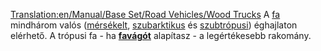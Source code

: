 [[Translation:en/Manual/Base Set/Road Vehicles/Wood Trucks]]
{{hu/Navbox Közúti járművek}}
A [[hu/Manual/Base Set/Cargos/Fa|fa]] mindhárom valós ([[hu/Manual/Éghajlatok#Mérsékelt|mérsékelt]], [[hu/Manual/Éghajlatok#SzubarktikusSzubarktikus|szubarktikus]] és [[hu/Manual/Éghajlatok#Szubtrópusi|szubtrópusi]]) éghajlaton elérhető. A trópusi fa - ha '''[[hu/Manual/Base Set/Industries/Favágó|favágót]]''' alapítasz - a legértékesebb rakomány.
{{hu/Közúti járművek|name     = Witcombe faszállító
  |img      =en/Witcombe Wood Truck.png|price    = £4,838 ($9,676) 
  |speed    = 30 mph (48 km/h)
  |annual   = £421 ($842)
  |designed = 1935
  |life     = 15
  |capacity = 20 tonna fa
}}
{{hu/Közúti járművek|name     = Foster faszállító
  |img      =en/Foster Wood Truck.png|price    = £5,617 ($11,234)
  |speed    = 55 mph (88 km/h)
  |annual   = £787 ($1,574)
  |designed = 1974
  |life     = 15
  |capacity = 22 tonna fa
}}
{{hu/Közúti járművek|name     = Moreland faszállító
  |img      =en/Moreland Wood Truck.png|price    = £6,027 ($12,054)
  |speed    = 70 mph (112 km/h)
  |annual   = £1,125 ($2,250)
  |designed = 2018
  |life     = 15
  |capacity = 24 tonna fa
}}